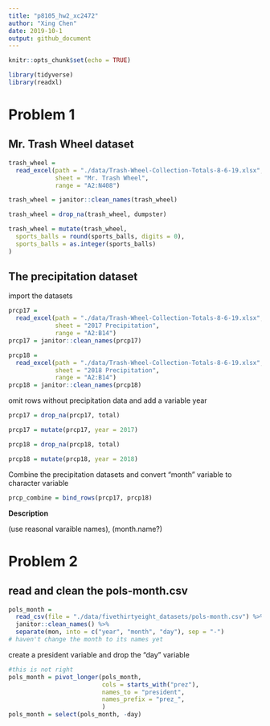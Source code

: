```yaml
---
title: "p8105_hw2_xc2472"
author: "Xing Chen"
date: 2019-10-1
output: github_document
---
```


```r
knitr::opts_chunk$set(echo = TRUE)

library(tidyverse)
library(readxl)
```


# Problem 1

## Mr. Trash Wheel dataset

```r
trash_wheel = 
  read_excel(path = "./data/Trash-Wheel-Collection-Totals-8-6-19.xlsx", 
             sheet = "Mr. Trash Wheel", 
             range = "A2:N408")

trash_wheel = janitor::clean_names(trash_wheel)

trash_wheel = drop_na(trash_wheel, dumpster)

trash_wheel = mutate(trash_wheel, 
  sports_balls = round(sports_balls, digits = 0),
  sports_balls = as.integer(sports_balls)
)
```

## The precipitation dataset

import the datasets

```r
prcp17 = 
  read_excel(path = "./data/Trash-Wheel-Collection-Totals-8-6-19.xlsx",
             sheet = "2017 Precipitation",
             range = "A2:B14")
prcp17 = janitor::clean_names(prcp17)

prcp18 = 
  read_excel(path = "./data/Trash-Wheel-Collection-Totals-8-6-19.xlsx",
             sheet = "2018 Precipitation",
             range = "A2:B14")
prcp18 = janitor::clean_names(prcp18)
```

omit rows without precipitation data and add a variable year

```r
prcp17 = drop_na(prcp17, total)

prcp17 = mutate(prcp17, year = 2017)

prcp18 = drop_na(prcp18, total)

prcp18 = mutate(prcp18, year = 2018)
```

Combine the precipitation datasets and convert "month" variable to character variable

```r
prcp_combine = bind_rows(prcp17, prcp18)


```

**Description**

(use reasonal varaible names), (month.name?)

# Problem 2

## read and clean the pols-month.csv

```r
pols_month = 
  read_csv(file = "./data/fivethirtyeight_datasets/pols-month.csv") %>% 
  janitor::clean_names() %>% 
  separate(mon, into = c("year", "month", "day"), sep = "-")
# haven't change the month to its names yet
```

create a president variable and drop the "day" variable

```r
#this is not right
pols_month = pivot_longer(pols_month, 
                          cols = starts_with("prez"), 
                          names_to = "president",
                          names_prefix = "prez_",
                          )
pols_month = select(pols_month, -day)
```





